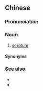 ==Chinese==
{{zh-forms|egg; testicle|alt=膥袋,䘒袋}}
{{wikipedia|lang=yue}}

===Pronunciation===
{{zh-pron
|c=ceon1 doi6,ceon1 doi6-2
|cat=n
}}

===Noun===
{{zh-noun}}

# {{lb|zh|Cantonese|anatomy}} [[scrotum]]

====Synonyms====
{{zh-dial|陰囊}}

===See also===
* {{zh-l|春|testicle}}
* {{zh-l|賓舟|penis}}